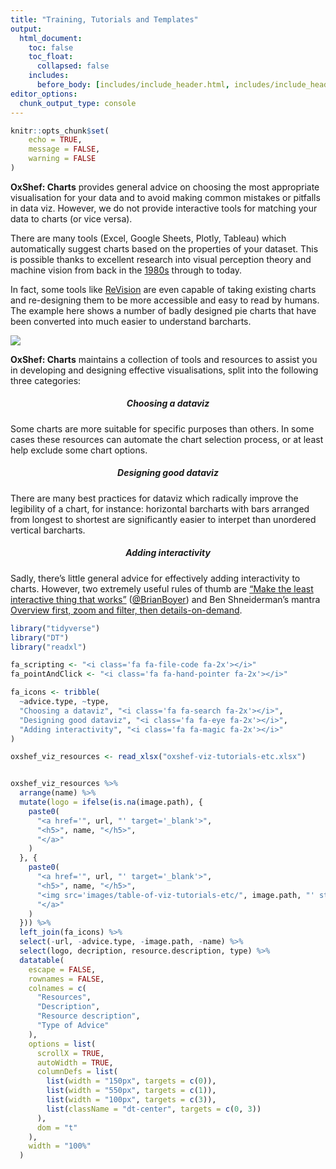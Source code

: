 ```yaml
---
title: "Training, Tutorials and Templates"
output:
  html_document:
    toc: false
    toc_float:
      collapsed: false
    includes:
      before_body: [includes/include_header.html, includes/include_header_navpage.html]
editor_options: 
  chunk_output_type: console
---
```


```r
knitr::opts_chunk$set(
	echo = TRUE,
	message = FALSE,
	warning = FALSE
)
```

<link href="https://use.fontawesome.com/releases/v5.0.6/css/all.css" rel="stylesheet">

**OxShef: Charts** provides general advice on choosing the most appropriate visualisation for your data and to avoid making common mistakes or pitfalls in data viz. However, we do not provide interactive tools for matching your data to charts (or vice versa).

<div class='row'>

<div class='col-sm-7'>

There are many tools (Excel, Google Sheets, Plotly, Tableau) which automatically suggest charts based on the properties of your dataset. This is possible thanks to excellent research into visual perception theory and machine vision from back in the [1980s](http://doi.org/10.2307/2288400) through to today.

In fact, some tools like [ReVision](https://doi.org/10.1145/2047196.2047247) are even capable of taking existing charts and re-designing them to be more accessible and easy to read by humans. The example here shows a number of badly designed pie charts that have been converted into much easier to understand barcharts.  

</div>

<div class='col-sm-5'>

<img src='images/revision-pie.png'></img>

</div>

</div>

**OxShef: Charts** maintains a collection of tools and resources to assist you in developing and designing effective visualisations, split into the following three categories:

<!-- There are many excellent tools which can help  -->

<!-- **OxShef: Charts** is designed to help you select the most appropriate visualisations for your data, primarily by using the [Financial Times' Visual Vocabulary](http://ft-interactive.github.io/visual-vocabulary/) and roughly dividing dataviz into the following categories; Charts, Geoviz (Maps), Networks and Time Series. Unfortunately, this is not sufficient advice for us to guarantee you select the best (and effectively designed) dataviz. There are a number of third-party resources and tutorials that we split into the following three categories: -->

<div class='row'>

<div class='col-sm-4'>

<center><h5>Choosing a dataviz</h5></center>
<center><i class='fas fa-search fa-2x'></i></i></center>
Some charts are more suitable for specific purposes than others. In some cases these resources can automate the chart selection process, or at least help exclude some chart options.

</div>

<div class='col-sm-4'>

<center><h5>Designing good dataviz</h5></center>
<center><i class='fas fa-eye fa-2x'></i></i></center>
There are many best practices for dataviz which radically improve the legibility of a chart, for instance: horizontal barcharts with bars arranged from longest to shortest are significantly easier to interpet than unordered vertical barcharts.

</div>

<div class='col-sm-4'>
<center><h5>Adding interactivity</h5></center>
<center><i class='fas fa-magic fa-2x'></i></i></center>
Sadly, there's little general advice for effectively adding interactivity to charts. However, two extremely useful rules of thumb are ["Make the least interactive thing that works"](https://twitter.com/brianboyer/status/784874560009150464) ([\@BrianBoyer](https://twitter.com/brianboyer)) and Ben Shneiderman's mantra [Overview first, zoom and filter, then details-on-demand](https://doi.org/10.1109/VL.1996.545307).

</div>

</div>

```r
library("tidyverse")
library("DT")
library("readxl")

fa_scripting <- "<i class='fa fa-file-code fa-2x'></i>"
fa_pointAndClick <- "<i class='fa fa-hand-pointer fa-2x'></i>"

fa_icons <- tribble(
  ~advice.type, ~type,
  "Choosing a dataviz", "<i class='fa fa-search fa-2x'></i>",
  "Designing good dataviz", "<i class='fa fa-eye fa-2x'></i>",
  "Adding interactivity", "<i class='fa fa-magic fa-2x'></i>"
)

oxshef_viz_resources <- read_xlsx("oxshef-viz-tutorials-etc.xlsx")


oxshef_viz_resources %>%
  arrange(name) %>%
  mutate(logo = ifelse(is.na(image.path), {
    paste0(
      "<a href='", url, "' target='_blank'>",
      "<h5>", name, "</h5>",
      "</a>"
    )
  }, {
    paste0(
      "<a href='", url, "' target='_blank'>",
      "<h5>", name, "</h5>",
      "<img src='images/table-of-viz-tutorials-etc/", image.path, "' style='max-height:150px'></img>",
      "</a>"
    )
  })) %>%
  left_join(fa_icons) %>%
  select(-url, -advice.type, -image.path, -name) %>%
  select(logo, decription, resource.description, type) %>%
  datatable(
    escape = FALSE,
    rownames = FALSE,
    colnames = c(
      "Resources",
      "Description",
      "Resource description",
      "Type of Advice"
    ),
    options = list(
      scrollX = TRUE,
      autoWidth = TRUE,
      columnDefs = list(
        list(width = "150px", targets = c(0)),
        list(width = "550px", targets = c(1)),
        list(width = "100px", targets = c(3)),
        list(className = "dt-center", targets = c(0, 3))
      ),
      dom = "t"
    ),
    width = "100%"
  )


```

